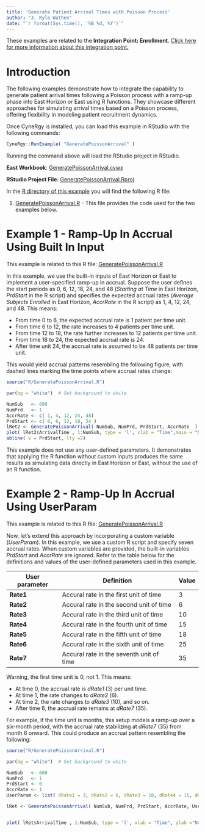 ```yaml
---
title: 'Generate Patient Arrival Times with Poisson Process'
author: "J. Kyle Wathen"
date: "`r format(Sys.time(), '%B %d, %Y')`"
---
```


<div class="alert alert-primary" role="alert">
  <p style="margin-bottom:0">These examples are related to the <strong>Integration Point: Enrollment</strong>.
  <a href="IntegrationPointEnrollment.html" class="alert-link">Click here for more information about this integration point.</a></p>
</div>

# Introduction

The following examples demonstrate how to integrate the capability to generate patient arrival times following a Poisson process with a ramp-up phase into East Horizon or East using R functions. They showcase different approaches for simulating arrival times based on a Poisson process, offering flexibility in modeling patient recruitment dynamics.

Once CyneRgy is installed, you can load this example in RStudio with the following commands:
```r
CyneRgy::RunExample( "GeneratePoissonArrival" )
```

Running the command above will load the RStudio project in RStudio. 

**East Workbook**: [GeneratePoissonArrival.cywx](https://github.com/Cytel-Inc/CyneRgy/blob/main/inst/Examples/GeneratePoissonArrival/GeneratePoissonArrival.cywx)

**RStudio Project File**: [GeneratePoissonArrival.Rproj](https://github.com/Cytel-Inc/CyneRgy/blob/main/inst/Examples/GeneratePoissonArrival/GeneratePoissonArrival.Rproj)

In the [R directory of this example](https://github.com/Cytel-Inc/CyneRgy/tree/main/inst/Examples/GeneratePoissonArrival/R) you will find the following R file:

1. [GeneratePoissonArrival.R](https://github.com/Cytel-Inc/CyneRgy/blob/main/inst/Examples/GeneratePoissonArrival/R/GeneratePoissonArrival.R) - This file provides the code used for the two examples below.

# Example 1 - Ramp-Up In Accrual Using Built In Input

<div class="alert alert-primary" role="alert">
  <p style="margin-bottom:0"> This example is related to this R file: <a href="https://github.com/Cytel-Inc/CyneRgy/blob/main/inst/Examples/GeneratePoissonArrival/R/GeneratePoissonArrival.R" class="alert-link">GeneratePoissonArrival.R</a></p>
</div>

In this example, we use the built-in inputs of East Horizon or East to implement a user-specified ramp-up in accrual. Suppose the user defines the start periods as 0, 6, 12, 18, 24, and 48 (*Starting at Time* in East Horizon, *PrdStart* in the R script) and specifies the expected accrual rates (*Average Subjects Enrolled* in East Horizon, *AccrRate* in the R script) as 1, 4, 12, 24, and 48. This means:

- From time 0 to 6, the expected accrual rate is 1 patient per time unit.
- From time 6 to 12, the rate increases to 4 patients per time unit.
- From time 12 to 18, the rate further increases to 12 patients per time unit.
- From time 18 to 24, the expected accrual rate is 24.
- After time unit 24, the accrual rate is assumed to be 48 patients per time unit.

This would yield accrual patterns resembling the following figure, with dashed lines marking the time points where accrual rates change:

```r
source("R/GeneratePoissonArrival.R")

par(bg = "white")  # Set background to white

NumSub   <- 600
NumPrd   <- 1  
AccrRate <- c( 1, 4, 12, 24, 48)
PrdStart <- c( 0, 6, 12, 18, 24 )
lRet2 <- GeneratePoissonArrival( NumSub, NumPrd, PrdStart, AccrRate  )
plot( lRet2$ArrivalTime , 1:NumSub, type = 'l', xlab = "Time",main = "Number of Patients Enrolled Using PrdStart and AccrRate", ylab = "Number of Patients Enrolled", ylim = c(0,300), xlim = c(0,26))
abline( v = PrdStart, lty =2)
```

This example does not use any user-defined parameters. It demonstrates that applying the R function without custom inputs produces the same results as simulating data directly in East Horizon or East, without the use of an R function.

# Example 2 - Ramp-Up In Accrual Using UserParam

<div class="alert alert-primary" role="alert">
  <p style="margin-bottom:0"> This example is related to this R file: <a href="https://github.com/Cytel-Inc/CyneRgy/blob/main/inst/Examples/GeneratePoissonArrival/R/GeneratePoissonArrival.R" class="alert-link">GeneratePoissonArrival.R</a></p>
</div>

Now, let's extend this approach by incorporating a custom variable (*UserParam*). In this example, we use a custom R script and specify seven accrual rates. When custom variables are provided, the built-in variables *PrdStart* and *AccrRate* are ignored. Refer to the table below for the definitions and values of the user-defined parameters used in this example.

|**User parameter**|**Definition**|**Value**|
|---|------|---|
|**Rate1**|Accural rate in the first unit of time|3|
|**Rate2**|Accural rate in the second unit of time|6|
|**Rate3**|Accural rate in the third unit of time|10|
|**Rate4**|Accural rate in the fourth unit of time|15|
|**Rate5**|Accural rate in the fifth unit of time|18|
|**Rate6**|Accural rate in the sixth unit of time|25|
|**Rate7**|Accural rate in the seventh unit of time|35|

Warning, the first time unit is 0, not 1. This means:

- At time 0, the accrual rate is *dRate1* (3) per unit time.
- At time 1, the rate changes to *dRate2* (6).
- At time 2, the rate changes to *dRate3* (10), and so on.
- After time 6, the accrual rate remains at *dRate7* (35).

For example, if the time unit is months, this setup models a ramp-up over a six-month period, with the accrual rate stabilizing at *dRate7* (35) from month 6 onward. This could produce an accrual pattern resembling the following:

```r
source("R/GeneratePoissonArrival.R")

par(bg = "white")  # Set background to white

NumSub   <- 600
NumPrd   <- 1  
PrdStart <- 0 
AccrRate <- 1 
UserParam <- list( dRate1 = 3, dRate2 = 6, dRate3 = 10, dRate4 = 15, dRate5 = 18, dRate6 = 25, dRate7 = 35 )

lRet <- GeneratePoissonArrival( NumSub, NumPrd, PrdStart, AccrRate, UserParam )


plot( lRet$ArrivalTime , 1:NumSub, type = 'l', xlab = "Time", ylab ="Number of Patients Enrolled", main = "Number of Patients Enrolled Using UserParam")
```




